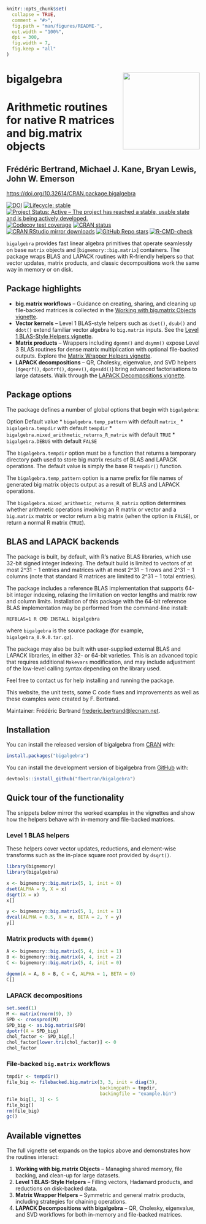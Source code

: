 <!-- README.md is generated from README.Rmd. Please edit that file -->

```r
knitr::opts_chunk$set(
  collapse = TRUE,
  comment = "#>",
  fig.path = "man/figures/README-",
  out.width = "100%",
  dpi = 300,
  fig.width = 7,
  fig.keep = "all"
)
```

# bigalgebra <img src="man/figures/logo.png" align="right" width="200"/>

# Arithmetic routines for native R matrices and big.matrix objects
## Frédéric Bertrand, Michael J. Kane, Bryan Lewis, John W. Emerson

<https://doi.org/10.32614/CRAN.package.bigalgebra>

<!-- badges: start -->
[![DOI](https://img.shields.io/badge/doi-10.32614/CRAN.package.bigalgebra-blue.svg)](https://doi.org/10.32614/CRAN.package.bigalgebra)
[![Lifecycle: stable](https://img.shields.io/badge/lifecycle-stable-green.svg)](https://lifecycle.r-lib.org/articles/stages.html)
[![Project Status: Active – The project has reached a stable, usable state and is being actively developed.](https://www.repostatus.org/badges/latest/active.svg)](https://www.repostatus.org/#active)
[![Codecov test coverage](https://codecov.io/gh/fbertran/bigalgebra/branch/master/graph/badge.svg)](https://app.codecov.io/gh/fbertran/bigalgebra?branch=master)
[![CRAN status](https://www.r-pkg.org/badges/version/bigalgebra)](https://cran.r-project.org/package=bigalgebra)
[![CRAN RStudio mirror downloads](https://cranlogs.r-pkg.org/badges/bigalgebra)](https://cran.r-project.org/package=bigalgebra)
[![GitHub Repo stars](https://img.shields.io/github/stars/fbertran/bigalgebra?style=social)](https://github.com/fbertran/bigalgebra)
[![R-CMD-check](https://github.com/fbertran/bigPCAcpp/actions/workflows/R-CMD-check.yaml/badge.svg)](https://github.com/fbertran/bigPCAcpp/actions/workflows/R-CMD-check.yaml)
<!-- badges: end -->

`bigalgebra` provides fast linear algebra primitives that operate seamlessly on
base `matrix` objects and [`bigmemory::big.matrix`] containers. The package
wraps BLAS and LAPACK routines with R-friendly helpers so that vector updates,
matrix products, and classic decompositions work the same way in memory or on
disk.

## Package highlights

* **big.matrix workflows** – Guidance on creating, sharing, and cleaning up
  file-backed matrices is collected in the
  [Working with big.matrix Objects vignette](https://fbertran.github.io/bigalgebra/articles/big-matrix-workflows.html).
* **Vector kernels** – Level 1 BLAS-style helpers such as `dset()`, `dsub()` and
  `ddot()` extend familiar vector algebra to `big.matrix` inputs. See the
  [Level 1 BLAS-Style Helpers vignette](https://fbertran.github.io/bigalgebra/articles/level-1-blas-style-helpers.html).
* **Matrix products** – Wrappers including `dgemm()` and `dsymm()` expose Level 3
  BLAS routines for dense matrix multiplication with optional file-backed
  outputs. Explore the
  [Matrix Wrapper Helpers vignette](https://fbertran.github.io/bigalgebra/articles/matrix-wrapper-helpers.html).
* **LAPACK decompositions** – QR, Cholesky, eigenvalue, and SVD helpers (`dgeqrf()`,
  `dpotrf()`, `dgeev()`, `dgesdd()`) bring advanced factorisations to large
  datasets. Walk through the
  [LAPACK Decompositions vignette](https://fbertran.github.io/bigalgebra/articles/lapack-decompositions.html).

## Package options

The package defines a number of global options that begin with `bigalgebra`:

Option  Default value
* `bigalgebra.temp_pattern` with default `matrix_`
* `bigalgebra.tempdir` with default `tempdir`
* `bigalgebra.mixed_arithmetic_returns_R_matrix` with default `TRUE`
* `bigalgebra.DEBUG` with default `FALSE`

The `bigalgebra.tempdir` option must be a function that returns a temporary
directory path used to store big matrix results of BLAS and LAPACK operations.
The default value is simply the base R `tempdir()` function.

The `bigalgebra.temp_pattern` option is a name prefix for file names of generated
big matrix objects output as a result of BLAS and LAPACK operations.

The `bigalgebra.mixed_arithmetic_returns_R_matrix` option determines whether
arithmetic operations involving an R matrix or vector and a `big.matrix`
matrix or vector return a big matrix (when the option is `FALSE`), or return a
normal R matrix (`TRUE`).

## BLAS and LAPACK backends

The package is built, by default, with R's native BLAS libraries, which use
32-bit signed integer indexing. The default build is limited to vectors of at
most 2^31 − 1 entries and matrices with at most 2^31 − 1 rows and 2^31 − 1
columns (note that standard R matrices are limited to 2^31 − 1 total entries).

The package includes a reference BLAS implementation that supports 64-bit
integer indexing, relaxing the limitation on vector lengths and matrix row and
column limits. Installation of this package with the 64-bit reference BLAS
implementation may be performed from the command-line install:

`REFBLAS=1 R CMD INSTALL bigalgebra`

where `bigalgebra` is the source package (for example, `bigalgebra_0.9.0.tar.gz`).

The package may also be built with user-supplied external BLAS and LAPACK
libraries, in either 32- or 64-bit varieties. This is an advanced topic that
requires additional `Makevars` modification, and may include adjustment of the
low-level calling syntax depending on the library used.

Feel free to contact us for help installing and running the package.

This website, the unit tests, some C code fixes and improvements as well as
these examples were created by F. Bertrand.

Maintainer: Frédéric Bertrand <frederic.bertrand@lecnam.net>.

## Installation

You can install the released version of bigalgebra from [CRAN](https://CRAN.R-project.org) with:

```r
install.packages("bigalgebra")
```

You can install the development version of bigalgebra from [GitHub](https://github.com) with:

```r
devtools::install_github("fbertran/bigalgebra")
```

## Quick tour of the functionality

The snippets below mirror the worked examples in the vignettes and show how the
helpers behave with in-memory and file-backed matrices.

### Level 1 BLAS helpers

These helpers cover vector updates, reductions, and element-wise transforms
such as the in-place square root provided by `dsqrt()`.
```r
library(bigmemory)
library(bigalgebra)

x <- bigmemory::big.matrix(5, 1, init = 0)
dset(ALPHA = 9, X = x)
dsqrt(X = x)
x[]

y <- bigmemory::big.matrix(5, 1, init = 1)
dvcal(ALPHA = 0.5, X = x, BETA = 2, Y = y)
y[]
```

### Matrix products with `dgemm()`

```r
A <- bigmemory::big.matrix(5, 4, init = 1)
B <- bigmemory::big.matrix(4, 4, init = 2)
C <- bigmemory::big.matrix(5, 4, init = 0)

dgemm(A = A, B = B, C = C, ALPHA = 1, BETA = 0)
C[]
```

### LAPACK decompositions

```r
set.seed(1)
M <- matrix(rnorm(9), 3)
SPD <- crossprod(M)
SPD_big <- as.big.matrix(SPD)
dpotrf(A = SPD_big)
chol_factor <- SPD_big[,]
chol_factor[lower.tri(chol_factor)] <- 0
chol_factor
```

### File-backed `big.matrix` workflows

```r
tmpdir <- tempdir()
file_big <- filebacked.big.matrix(3, 3, init = diag(3),
                                  backingpath = tmpdir,
                                  backingfile = "example.bin")
file_big[1, 3] <- 5
file_big[]
rm(file_big)
gc()
```

## Available vignettes

The full vignette set expands on the topics above and demonstrates how the
routines interact:

1. **Working with big.matrix Objects** – Managing shared memory, file backing,
   and clean-up for large datasets.
2. **Level 1 BLAS-Style Helpers** – Filling vectors, Hadamard products, and
   reductions on disk-backed data.
3. **Matrix Wrapper Helpers** – Symmetric and general matrix products, including
   strategies for chaining operations.
4. **LAPACK Decompositions with bigalgebra** – QR, Cholesky, eigenvalue, and SVD
   workflows for both in-memory and file-backed matrices.
